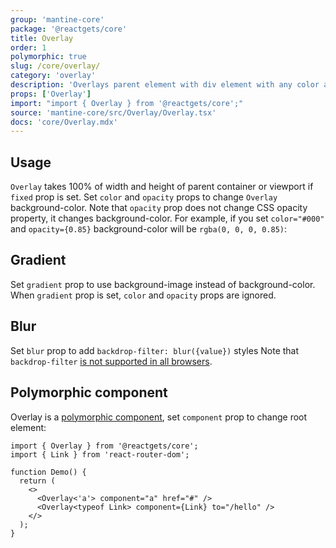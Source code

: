 ```yaml
---
group: 'mantine-core'
package: '@reactgets/core'
title: Overlay
order: 1
polymorphic: true
slug: /core/overlay/
category: 'overlay'
description: 'Overlays parent element with div element with any color and opacity'
props: ['Overlay']
import: "import { Overlay } from '@reactgets/core';"
source: 'mantine-core/src/Overlay/Overlay.tsx'
docs: 'core/Overlay.mdx'
---
```



## Usage

`Overlay` takes 100% of width and height of parent container or viewport if `fixed` prop is set.
Set `color` and `opacity` props to change `Overlay` background-color. Note that `opacity` prop
does not change CSS opacity property, it changes background-color. For example, if you set
`color="#000"` and `opacity={0.85}` background-color will be `rgba(0, 0, 0, 0.85)`:

<Demo data={OverlayDemos.usage} />

## Gradient

Set `gradient` prop to use background-image instead of background-color. When `gradient` prop is set,
`color` and `opacity` props are ignored.

<Demo data={OverlayDemos.gradient} />

## Blur

Set `blur` prop to add `backdrop-filter: blur({value})` styles
Note that `backdrop-filter` [is not supported in all browsers](https://caniuse.com/css-backdrop-filter).

<Demo data={OverlayDemos.blur} />

## Polymorphic component

Overlay is a [polymorphic component](/guides/polymorphic/), set `component` prop to change root element:

```tsx
import { Overlay } from '@reactgets/core';
import { Link } from 'react-router-dom';

function Demo() {
  return (
    <>
      <Overlay<'a'> component="a" href="#" />
      <Overlay<typeof Link> component={Link} to="/hello" />
    </>
  );
}
```
